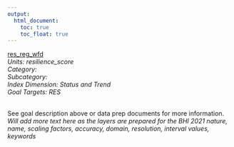 ```yaml
---
output:
  html_document:
    toc: true
    toc_float: true
---
```


[res_reg_wfd](https://github.com/OHI-Baltic/bhi-prep/blob/master/layers/res_reg_wfd_bhi2015.csv)\
*Units: resilience_score*\
*Category:*\
*Subcategory:*\
*Index Dimension: Status and Trend*\
*Goal Targets: RES*\
<br>

See goal description above or data prep documents for more information.\
*Will add more text here as the layers are prepared for the BHI 2021*
*nature, name, scaling factors, accuracy, domain, resolution, interval values, keywords*



<br>

